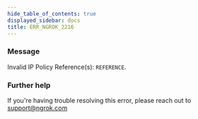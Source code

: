 ```yaml
---
hide_table_of_contents: true
displayed_sidebar: docs
title: ERR_NGROK_2216
---
```


### Message

Invalid IP Policy Reference(s): `REFERENCE`.

### Further help

If you're having trouble resolving this error, please reach out to [support@ngrok.com](mailto:support@ngrok.com?subject=Help%20with%20ERR_NGROK_2216)
